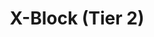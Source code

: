 ---
title: "X-Block (Tier 2)"
meta_title: "X-Block (Tier 2) craft"
description: "Craft de X-Block (Tier 2)"
rank: "c"
draft: false
name: "X-Block (Tier 2)"
recipe_img: "https://wiki.pokexgames.com/images/8/8f/Blockt2.png"
level: 40
craft_time: 7200
result: 1
value_npc: 1
ingredients:
  - name: "Gold Bar"
    quantity: 10
    item_img: "https://wiki.pokexgames.com/images/0/07/Gold_bar.png"
    value_npc: 1
---